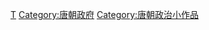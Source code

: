 {{hiddencat}}
[[Category:中国各朝代政府小作品|T]]
[[Category:唐朝政府|Category:唐朝政府]]
[[Category:唐朝政治小作品|Category:唐朝政治小作品]]